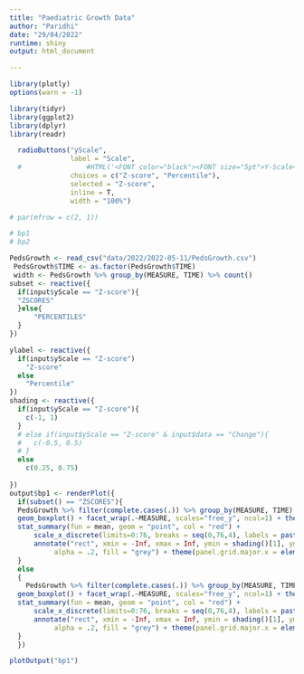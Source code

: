 ---
title: "Paediatric Growth Data"
author: "Paridhi"
date: "29/04/2022"
runtime: shiny
output: html_document

---

```{r setup, include=FALSE, echo=FALSE}

library(plotly)
options(warn = -1)

library(tidyr)
library(ggplot2)
library(dplyr)
library(readr)
```

```{r, echo = FALSE}
  radioButtons("yScale",
               label = "Scale",
  #                #HTML('<FONT color="black"><FONT size="5pt">Y-Scale</FONT></FONT><br> #<b>Your favorite color is red ?</b>'),
               choices = c("Z-score", "Percentile"),
               selected = "Z-score",
               inline = T,
               width = "100%")

# par(mfrow = c(2, 1))

# bp1
# bp2

```

```{r, echo = FALSE, include=FALSE}
PedsGrowth <- read_csv("data/2022/2022-05-11/PedsGrowth.csv")
 PedsGrowth$TIME <- as.factor(PedsGrowth$TIME)
 width <- PedsGrowth %>% group_by(MEASURE, TIME) %>% count()
subset <- reactive({
  if(input$yScale == "Z-score"){
  "ZSCORES"
  }else{
      "PERCENTILES"
  }
})

ylabel <- reactive({
  if(input$yScale == "Z-score")
    "Z-score"
  else
    "Percentile"
})
shading <- reactive({
  if(input$yScale == "Z-score"){
    c(-1, 1)
  }
  # else if(input$yScale == "Z-score" & input$data == "Change"){
  #   c(-0.5, 0.5)
  # }
  else
    c(0.25, 0.75)
    
})
output$bp1 <- renderPlot({
  if(subset() == "ZSCORES"){
  PedsGrowth %>% filter(complete.cases(.)) %>% group_by(MEASURE, TIME) %>% ggplot(aes(x = TIME, y = ZSCORES)) +          
  geom_boxplot() + facet_wrap(.~MEASURE, scales="free_y", ncol=1) + theme_minimal() +
  stat_summary(fun = mean, geom = "point", col = "red") +
      scale_x_discrete(limits=0:76, breaks = seq(0,76,4), labels = paste(seq(0,76,4), "Weeks")) + scale_y_discrete(limits=-3:3, breaks = seq(-3,3,1)) + 
      annotate("rect", xmin = -Inf, xmax = Inf, ymin = shading()[1], ymax = shading()[2], 
           alpha = .2, fill = "grey") + theme(panel.grid.major.x = element_blank())
  }
  else
  {
    PedsGrowth %>% filter(complete.cases(.)) %>% group_by(MEASURE, TIME) %>% ggplot(aes(x = TIME, y = PERCENTILES)) +          
  geom_boxplot() + facet_wrap(.~MEASURE, scales="free_y", ncol=1) + theme_minimal() +
  stat_summary(fun = mean, geom = "point", col = "red") +
      scale_x_discrete(limits=0:76, breaks = seq(0,76,4), labels = paste(seq(0,76,4), "Weeks")) +
      annotate("rect", xmin = -Inf, xmax = Inf, ymin = shading()[1], ymax = shading()[2], 
           alpha = .2, fill = "grey") + theme(panel.grid.major.x = element_blank())
  }
  })

```

```{r, echo = FALSE}
plotOutput("bp1")
```

